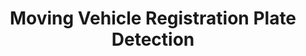 ---
title: "Moving Vehicle Registration Plate Detection"
publishedAt: "2024-05-24"
summary: "A project for the Smart India Hackathon..."
images:
  - "/images/projects/project-01/cover-04.jpg"
link: "https://github.com/HRS0221/Smart-India-Hackathon-2022" # <-- This is for the code
outputLink: "https://your-live-demo-url-here.com" # ✅ ADD THIS NEW LINE for the output
tag: "Hackathon"
techStack:
  - "Python"
  - "OpenCV"
---